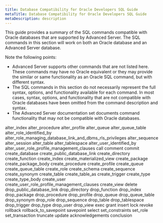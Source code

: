 ```yaml
---
title: Database Compatibility for Oracle Developers SQL Guide
metaTitle: Database Compatibility for Oracle Developers SQL Guide
metaDescription: description
---
```


This guide provides a summary of the SQL commands compatible with Oracle
databases that are supported by Advanced Server. The SQL commands in
this section will work on both an Oracle database and an Advanced Server
database.

Note the following points:

  - Advanced Server supports other commands that are not listed here.
    These commands may have no Oracle equivalent or they may provide the
    similar or same functionality as an Oracle SQL command, but with
    different syntax.
  - The SQL commands in this section do not necessarily represent the
    full syntax, options, and functionality available for each command.
    In most cases, syntax, options, and functionality that are not
    compatible with Oracle databases have been omitted from the command
    description and syntax.
  - The Advanced Server documentation set documents command
    functionality that may not be compatible with Oracle databases.

<div class="toctree" data-maxdepth="3">

alter\_index alter\_procedure alter\_profile alter\_queue
alter\_queue\_table alter\_role\_identified\_by
alter\_role\_managing\_database\_link\_and\_dbms\_rls\_privileges
alter\_sequence alter\_session alter\_table alter\_tablespace
alter\_user\_identified\_by
alter\_user\_role\_profile\_management\_clauses call comment commit
create\_database create\_public\_database\_link create\_directory
create\_function create\_index create\_materialized\_view
create\_package create\_package\_body create\_procedure create\_profile
create\_queue create\_queue\_table create\_role create\_schema
create\_sequence create\_synonym create\_table create\_table\_as
create\_trigger create\_type create\_type\_body create\_user
create\_user\_role\_profile\_management\_clauses create\_view delete
drop\_public\_database\_link drop\_directory drop\_function drop\_index
drop\_package drop\_procedure drop\_profile drop\_queue
drop\_queue\_table drop\_synonym drop\_role drop\_sequence drop\_table
drop\_tablespace drop\_trigger drop\_type drop\_user drop\_view exec
grant insert lock revoke rollback rollback\_to\_savepoint savepoint
select set\_constraints set\_role set\_transaction truncate update
acknowledgements conclusion

</div>
